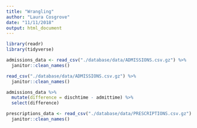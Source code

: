 ```yaml
---
title: "Wrangling"
author: "Laura Cosgrove"
date: "11/11/2018"
output: html_document
---
```


```r
library(readr)
library(tidyverse)
```

```r
admissions_data <- read_csv("./database/data/ADMISSIONS.csv.gz") %>% 
  janitor::clean_names()

read_csv("./database/data/ADMISSIONS.csv.gz") %>% 
  janitor::clean_names()

```


```r
admissions_data %>% 
  mutate(difference = dischtime - admittime) %>% 
  select(difference)

prescriptions_data <- read_csv("./database/data/PRESCRIPTIONS.csv.gz") %>% 
  janitor::clean_names()

```

